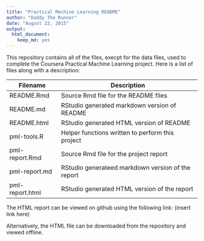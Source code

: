 ```yaml
---
title: "Practical Machine Learning README"
author: "Daddy The Runner"
date: "August 22, 2015"
output: 
  html_document: 
    keep_md: yes
---
```


This repository contains all of the files, execpt for the data files,
used to complete the Coursera Practical Machine Learning project.  Here
is a list of files along with a description:

Filename        | Description
----------------|------------
README.Rmd      | Source Rmd file for the README files
README.md       | RStudio generated markdown version of README
README.html     | RStudio generated HTML version of README
pml-tools.R     | Helper functions written to perform this project
pml-report.Rmd  | Source Rmd file for the project report
pml-report.md   | RStudio generateed markdown version of the report
pml-report.html | RStudio generated HTML version of the report

The HTML report can be viewed on github using the following link:
(insert link here)

Alternatively, the HTML file can be downloaded from the repository
and viewed offline.